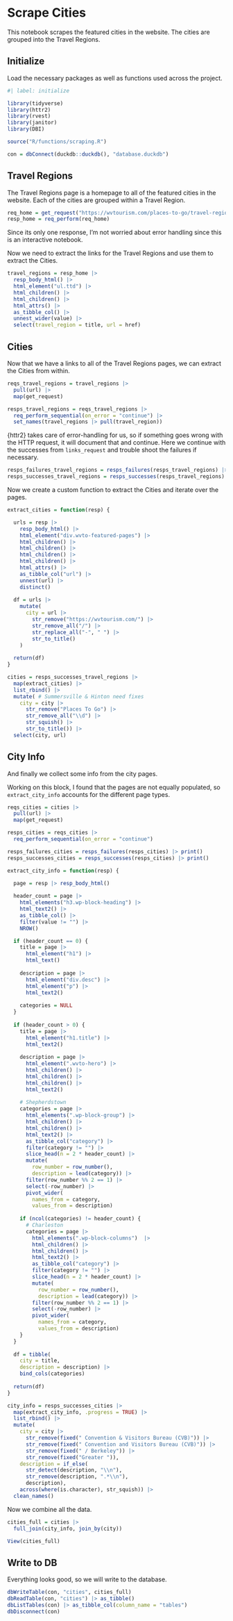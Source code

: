 # Scrape Cities

This notebook scrapes the featured cities in the website. The cities are grouped into the Travel Regions.

## Initialize

Load the necessary packages as well as functions used across the project.

```r
#| label: initialize

library(tidyverse)
library(httr2)
library(rvest)
library(janitor)
library(DBI)

source("R/functions/scraping.R")

con = dbConnect(duckdb::duckdb(), "database.duckdb")
```

## Travel Regions

The Travel Regions page is a homepage to all of the featured cities in the website. Each of the cities are grouped within a Travel Region.

```r
req_home = get_request("https://wvtourism.com/places-to-go/travel-regions/")
resp_home = req_perform(req_home)
```

Since its only one response, I'm not worried about error handling since this is an interactive notebook.

Now we need to extract the links for the Travel Regions and use them to extract the Cities.

```r
travel_regions = resp_home |>
  resp_body_html() |> 
  html_element("ul.ttd") |> 
  html_children() |> 
  html_children() |> 
  html_attrs() |> 
  as_tibble_col() |> 
  unnest_wider(value) |> 
  select(travel_region = title, url = href)
```

## Cities

Now that we have a links to all of the Travel Regions pages, we can extract the Cities from within.

```r
reqs_travel_regions = travel_regions |> 
  pull(url) |> 
  map(get_request)

resps_travel_regions = reqs_travel_regions |> 
  req_perform_sequential(on_error = "continue") |> 
  set_names(travel_regions |> pull(travel_region))
```

{httr2} takes care of error-handling for us, so if something goes wrong with the HTTP request, it will document that and continue. Here we continue with the successes from `links_request` and trouble shoot the failures if necessary.

```r
resps_failures_travel_regions = resps_failures(resps_travel_regions) |> print()
resps_successes_travel_regions = resps_successes(resps_travel_regions) |> print()
```

Now we create a custom function to extract the Cities and iterate over the pages.

```r
extract_cities = function(resp) {

  urls = resp |> 
    resp_body_html() |> 
    html_element("div.wvto-featured-pages") |> 
    html_children() |>
    html_children() |>
    html_children() |>
    html_children() |> 
    html_attrs() |> 
    as_tibble_col("url") |> 
    unnest(url) |> 
    distinct()
  
  df = urls |> 
    mutate(
      city = url |> 
        str_remove("https://wvtourism.com/") |> 
        str_remove_all("/") |> 
        str_replace_all("-", " ") |> 
        str_to_title()
    )
  
  return(df)
}

cities = resps_successes_travel_regions |> 
  map(extract_cities) |> 
  list_rbind() |> 
  mutate( # Summersville & Hinton need fixes
    city = city |> 
      str_remove("Places To Go") |> 
      str_remove_all("\\d") |> 
      str_squish() |> 
      str_to_title()) |> 
  select(city, url)
```

## City Info

And finally we collect some info from the city pages.

Working on this block, I found that the pages are not equally populated, so `extract_city_info` accounts for the different page types.

```r
reqs_cities = cities |> 
  pull(url) |> 
  map(get_request)

resps_cities = reqs_cities |> 
  req_perform_sequential(on_error = "continue")

resps_failures_cities = resps_failures(resps_cities) |> print()
resps_successes_cities = resps_successes(resps_cities) |> print()

extract_city_info = function(resp) {

  page = resp |> resp_body_html()
  
  header_count = page |> 
    html_elements("h3.wp-block-heading") |>
    html_text2() |> 
    as_tibble_col() |> 
    filter(value != "") |> 
    NROW()

  if (header_count == 0) {
    title = page |> 
      html_element("h1") |> 
      html_text()
    
    description = page |> 
      html_element("div.desc") |> 
      html_element("p") |> 
      html_text2()
    
    categories = NULL
  }
  
  if (header_count > 0) {
    title = page |> 
      html_element("h1.title") |> 
      html_text2()
    
    description = page |> 
      html_element(".wvto-hero") |> 
      html_children() |> 
      html_children() |> 
      html_children() |>  
      html_text2()
    
    # Shepherdstown
    categories = page |> 
      html_elements(".wp-block-group") |> 
      html_children() |> 
      html_children() |> 
      html_text2() |> 
      as_tibble_col("category") |> 
      filter(category != "") |> 
      slice_head(n = 2 * header_count) |> 
      mutate(
        row_number = row_number(),
        description = lead(category)) |> 
      filter(row_number %% 2 == 1) |> 
      select(-row_number) |> 
      pivot_wider(
        names_from = category,
        values_from = description)
    
    if (ncol(categories) != header_count) {
      # Charleston
      categories = page |> 
        html_elements(".wp-block-columns")  |> 
        html_children() |> 
        html_children() |> 
        html_text2() |> 
        as_tibble_col("category") |> 
        filter(category != "") |> 
        slice_head(n = 2 * header_count) |> 
        mutate(
          row_number = row_number(),
          description = lead(category)) |> 
        filter(row_number %% 2 == 1) |> 
        select(-row_number) |> 
        pivot_wider(
          names_from = category,
          values_from = description)
    }
  }
  
  df = tibble(
    city = title,
    description = description) |> 
    bind_cols(categories)
  
  return(df)
}

city_info = resps_successes_cities |> 
  map(extract_city_info, .progress = TRUE) |> 
  list_rbind() |> 
  mutate(
    city = city |> 
      str_remove(fixed(" Convention & Visitors Bureau (CVB)")) |> 
      str_remove(fixed(" Convention and Visitors Bureau (CVB)")) |> 
      str_remove(fixed(" / Berkeley")) |> 
      str_remove(fixed("Greater ")),
    description = if_else(
      str_detect(description, "\\n"), 
      str_remove(description, ".*\\n"), 
      description),
    across(where(is.character), str_squish)) |> 
  clean_names()
```

Now we combine all the data.

```r
cities_full = cities |> 
  full_join(city_info, join_by(city))

View(cities_full)
```

## Write to DB

Everything looks good, so we will write to the database.

```r
dbWriteTable(con, "cities", cities_full)
dbReadTable(con, "cities") |> as_tibble()
dbListTables(con) |> as_tibble_col(column_name = "tables")
dbDisconnect(con)
```
